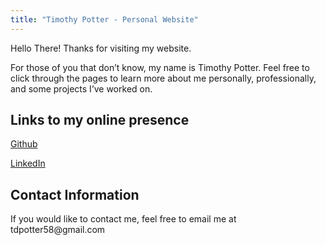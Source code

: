 ```yaml
---
title: "Timothy Potter - Personal Website"
---
```


Hello There! Thanks for visiting my website. 

For those of you that don't know, my name is Timothy Potter. Feel free to click through the pages to learn more about me personally, professionally, and some projects I've worked on. 

## Links to my online presence


[Github](https://github.com/tdpotter58)

[LinkedIn](https://www.linkedin.com/in/timothy-potter-75a100161/)

## Contact Information

If you would like to contact me, feel free to email me at tdpotter58@gmail.com
